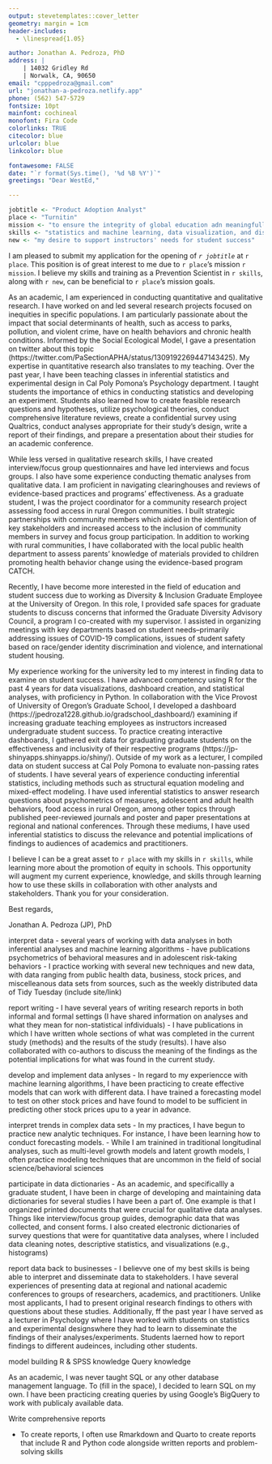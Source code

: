 ```yaml
---
output: stevetemplates::cover_letter
geometry: margin = 1cm
header-includes:
  - \linespread{1.05}

author: Jonathan A. Pedroza, PhD
address: |
    | 14032 Gridley Rd
    | Norwalk, CA, 90650
email: "cpppedroza@gmail.com"
url: "jonathan-a-pedroza.netlify.app"
phone: (562) 547-5729
fontsize: 10pt
mainfont: cochineal
monofont: Fira Code
colorlinks: TRUE
citecolor: blue
urlcolor: blue
linkcolor: blue

fontawesome: FALSE
date: "`r format(Sys.time(), '%d %B %Y')`"
greetings: "Dear WestEd,"

---
```


```r
jobtitle <- "Product Adoption Analyst"
place <- "Turnitin"
mission <- "to ensure the integrity of global education adn meaningfully improve learning outcomes."
skills <- "statistics and machine learning, data visualization, and dissemination of analytic findings"
new <- "my desire to support instructors' needs for student success"
```

I am pleased to submit my application for the opening of *`r jobtitle`* at `r place`. This position is of great interest to me due to `r place`'s mission `r mission`. I believe my skills and training as a Prevention Scientist in `r skills`, along with `r new`, can be beneficial to `r place`'s mission goals. 

As an academic, I am experienced in conducting quantitative and qualitative research. I have worked on and led several research projects focused on inequities in specific populations. I am particularly passionate about the impact that social determinants of health, such as access to parks, pollution, and violent crime, have on health behaviors and chronic health conditions. Informed by the Social Ecological Model, I gave a presentation on twitter about this topic (https://twitter.com/PaSectionAPHA/status/1309192269447143425). My expertise in quantitative research also translates to my teaching. Over the past year, I have been teaching classes in inferential statistics and experimental design in Cal Poly Pomona's Psychology department. I taught students the importance of ethics in conducting statistics and developing an experiment. Students also learned how to create feasible research questions and hypotheses, utilize psychological theories, conduct comprehensive literature reviews, create a confidential survey using Qualtrics, conduct analyses appropriate for their study's design, write a report of their findings, and prepare a presentation about their studies for an academic conference. 

While less versed in qualitative research skills, I have created interview/focus group questionnaires and have led interviews and focus groups. I also have some experience conducting thematic analyses from qualitative data. I am proficient in navigating clearinghouses and reviews of evidence-based practices and programs’ effectiveness. As a graduate student, I was the project coordinator for a community research project assessing food access in rural Oregon communities. I built strategic partnerships with community members which aided in the identification of key stakeholders and increased access to the inclusion of community members in survey and focus group participation. In addition to working with rural communities, I have collaborated with the local public health department to assess parents' knowledge of materials provided to children promoting health behavior change using the evidence-based program CATCH. 

Recently, I have become more interested in the field of education and student success due to working as Diversity & Inclusion Graduate Employee at the University of Oregon. In this role, I provided safe spaces for graduate students to discuss concerns that informed the Graduate Diversity Advisory Council, a program I co-created with my supervisor. I assisted in organizing meetings with key departments based on student needs–primarily addressing issues of COVID-19 complications, issues of student safety based on race/gender identity discrimination and violence, and international student housing. 

My experience working for the university led to my interest in finding data to examine on student success. I have advanced competency using R for the past 4 years for data visualizations, dashboard creation, and statistical analyses, with proficiency in Python. In collaboration with the Vice Provost of University of Oregon's Graduate School, I developed a dashboard (https://jpedroza1228.github.io/gradschool_dashboard/) examining if increasing graduate teaching employees as instructors increased undergraduate student success. To practice creating interactive dashboards, I gathered exit data for graduating graduate students on the effectiveness and inclusivity of their respective programs (https://jp-shinyapps.shinyapps.io/shiny/). Outside of my work as a lecturer, I compiled data on student success at Cal Poly Pomona to evaluate non-passing rates of students. I have several years of experience conducting inferential statistics, including methods such as structural equation modeling and mixed-effect modeling. I have used inferential statistics to answer research questions about psychometrics of measures, adolescent and adult health behaviors, food access in rural Oregon, among other topics through published peer-reviewed journals and poster and paper presentations at regional and national conferences. Through these mediums, I have used inferential statistics to discuss the relevance and potential implications of findings to audiences of academics and practitioners.

I believe I can be a great asset to `r place` with my skills in `r skills`, while learning more about the promotion of equity in schools. This opportunity will augment my current experience, knowledge, and skills through learning how to use these skills in collaboration with other analysts and stakeholders. Thank you for your consideration.

Best regards,

Jonathan A. Pedroza (JP), PhD




interpret data
- several years of working with data analyses in both inferential analyses and machine learning algorithms
- have publications psychometrics of behavioral measures and in adolescent risk-taking behaviors
- I practice working with several new techniques and new data, with data ranging from public health data, business, stock prices, and miscelleanous data sets from sources, such as the weekly distributed data of Tidy Tuesday (include site/link)

report writing 
- I have several years of writing research reports in both informal and formal settings (I have shared information on analyses and what they mean for non-statistical infdividuals)
- I have publications in which I have written whole sections of what was completed in the current study (methods) and the results of the study (results). I have also collaborated with co-authors to discuss the meaning of the findings as the potential implications for what was found in the current study.

develop and implement data anlyses
- In regard to my experiencce with machine learning algorithms, I have been practicing to create effective models that can work with different data. I have trained a forecasting model to test on other stock prices and have found to model to be sufficient in predicting other stock prices upu to a year in advance. 

interpret trends in complex data sets
- In my practices, I have begun to practice new analytic techniques. For instance, I have been learning how to conduct forecasting models. 
- While I am trainined in traditional longitudinal analyses, such as multi-level growth models and latent growth models, I often practice modeling techniques that are uncommon in the field of social science/behavioral sciences

participate in data dictionaries
- As an academic, and specificallly a graduate student, I have been in charge of developing and maintaining data dictionaries for several studies I have been a part of. One example is that I organized printed documents that were crucial for qualitative data analyses. Things like interview/focus group guides, demographic data that was collected, and consent forms. I also created electronic dictionaries of survey questions that were for quantitative data analyses, where I included data cleaning notes, descriptive statistics, and visualizations (e.g., histograms)

report data back to businesses
- I believve one of my best skills is being able to interpret and disseminate data to stakeholders. I have several experiences of presenting data at regional and national academic conferences to groups of researchers, academics, and practitioners. Unlike most applicants, I had to present original research findings to others with questions about these studies. Additionally, ff the past year I have served as a lecturer in Psychology where I have worked with students on statistics and experimental designswhere they had to learn to disseminate the findings of their analyses/experiments. Students laerned how to report findings to different audeinces, including other students. 

model building
R & SPSS knowledge
Query knowledge

As an academic, I was never taught SQL or any other database management language. To (fill in the space), I decided to learn SQL on my own. I have been practicing creating queries by using Google's BigQuery to work with publicaly available data. 

Write comprehensive reports

- To create reports, I often use Rmarkdown and Quarto to create reports that include R and Python code alongside written reports and 
problem-solving skills
